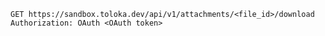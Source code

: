 ```no-highlight
GET https://sandbox.toloka.dev/api/v1/attachments/<file_id>/download
Authorization: OAuth <OAuth token>
```